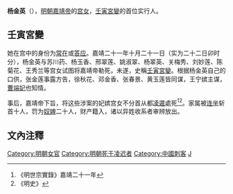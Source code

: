 '''杨金英'''（{{bd|15世纪|？|1542年||}}），[[明朝|明朝]][[嘉靖帝|嘉靖帝]]的[[宫女|宫女]]，[[壬寅宮變|壬寅宮變]]的首位实行人。

== 壬寅宮變 ==
她在宫中的身份为[[常在|常在]]或[[答应|答应]]。嘉靖二十一年十月二十一日（实为二十二日卯时分），杨金英与苏川药、杨玉香、邢翠莲、姚淑翠、杨翠英、关梅秀、刘妙莲、陈菊花、王秀兰等宫女试图将嘉靖帝勒死，未遂，史稱[[壬寅宮變|壬寅宮變]]。根据杨金英自己的口供，张金莲事露方告，徐秋花、邓金香、张春景、黄玉莲皆同谋，王宁嫔主谋，[[曹端妃|曹端妃]]也知情。

事后，嘉靖帝下旨，将这些涉案的妃嫔宫女不分首从都[[凌遲|凌遲]]處死<ref>《明世宗實錄》嘉靖二十一年</ref><ref>《明史》</ref>。家属被[[连坐|连坐]]斩首十人，罚为[[奴婢|奴婢]]二十人，财产籍入，诸以异姓收系者审辨放出。

== 文內注釋 ==
{{Reflist|2}}

[[Category:明朝女官|Category:明朝女官]]
[[Category:明朝死于凌迟者|Category:明朝死于凌迟者]]
[[Category:中國刺客|Category:中國刺客]]
[[Category:杨姓|J]]